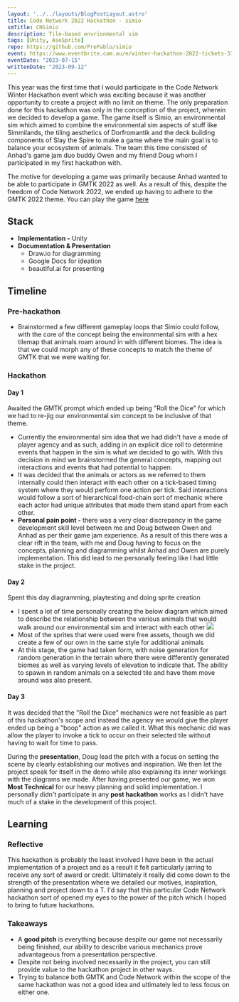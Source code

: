 ```yaml
---
layout: '../../layouts/BlogPostLayout.astro'
title: Code Network 2022 Hackathon - simio
smTitle: CNSimio
description: Tile-based envrionmental sim 
tags: [Unity, AseSprite]
repo: https://github.com/ProPablo/simio
event: https://www.eventbrite.com.au/e/winter-hackathon-2022-tickets-373983062407
eventDate: "2023-07-15"
writtenDate: "2023-09-12"
---
```


This year was the first time that I would participate in the Code Network Winter Hackathon event which was exciting because it was another opportunity to create a project with no limit on theme. The only preparation done for this hackathon was only in the conception of the project, wherein we decided to develop a game. The game itself is Simio, an environmental sim which aimed to combine the environmental sim aspects of stuff like Simmilands, the tiling aesthetics of Dorfromantik and the deck building components of Slay the Spire to make a game where the main goal is to balance your ecosystem of animals. The team this time consisted of Anhad's game jam duo buddy Owen and my friend Doug whom I participated in my first hackathon with. 

The motive for developing a game was primarily because Anhad wanted to be able to participate in GMTK 2022 as well. As a result of this, despite the freedom of Code Network 2022, we ended up having to adhere to the GMTK 2022 theme. You can play the game [here](https://buburito.itch.io/wildlifesim)

## Stack
- **Implementation -** Unity 
- **Documentation & Presentation**
	- Draw.io for diagramming
	- Google Docs for ideation
	- beautiful.ai for presenting

## Timeline
### Pre-hackathon
- Brainstormed a few different gameplay loops that Simio could follow, with the core of the concept being the environmental sim with a hex tilemap that animals roam around in with different biomes. The idea is that we could morph any of these concepts to match the theme of GMTK that we were waiting for. 

### Hackathon
#### Day 1
Awaited the GMTK prompt which ended up being "Roll the Dice" for which we had to re-jig our environmental sim concept to be inclusive of that theme. 
- Currently the environmental sim idea that we had didn't have a mode of player agency and as such, adding in an explicit dice roll to determine events that happen in the sim is what we decided to go with. With this decision in mind we brainstormed the general concepts, mapping out interactions and events that had potential to happen.
- It was decided that the animals or actors as we referred to them internally could then interact with each other on a tick-based timing system where they would perform one action per tick. Said interactions would follow a sort of hierarchical food-chain sort of mechanic where each actor had unique attributes that made them stand apart from each other.
- **Personal pain point -** there was a very clear discrepancy in the game development skill level between me and Doug between Owen and Anhad as per their game jam experience. As a result of this there was a clear rift in the team, with me and Doug having to focus on the concepts, planning and diagramming whilst Anhad and Owen are purely implementation. This did lead to me personally feeling like I had little stake in the project.

#### Day 2
Spent this day diagramming, playtesting and doing sprite creation
- I spent a lot of time personally creating the below diagram which aimed to describe the relationship between the various animals that would walk around our environmental sim and interact with each other
![](/CNSimio/diagram.png)
- Most of the sprites that were used were free assets, though we did create a few of our own in the same style for additional animals
- At this stage, the game had taken form, with noise generation for random generation in the terrain where there were differently generated biomes as well as varying levels of elevation to indicate that. The ability to spawn in random animals on a selected tile and have them move around was also present. 

#### Day 3
It was decided that the "Roll the Dice" mechanics were not feasible as part of this hackathon's scope and instead the agency we would give the player ended up being a "boop" action as we called it. What this mechanic did was allow the player to invoke a tick to occur on their selected tile without having to wait for time to pass. 


During the **presentation**, Doug lead the pitch with a focus on setting the scene by clearly establishing our motives and inspiration. We then let the project speak for itself in the demo while also explaining its inner workings with the diagrams we made. After having presented our game, we won **Most Technical** for our heavy planning and solid implementation. I personally didn't participate in any **post hackathon** works as I didn't have much of a stake in the development of this project.

## Learning
### Reflective 
This hackathon is probably the least involved I have been in the actual implementation of a project and as a result it felt particularly jarring to receive any sort of award or credit. Ultimately it really did come down to the strength of the presentation where we detailed our motives, inspiration, planning and project down to a T. I'd say that this particular Code Network hackathon sort of opened my eyes to the power of the pitch which I hoped to bring to future hackathons. 

### Takeaways
- A **good pitch** is everything because despite our game not necessarily being finished, our ability to describe various mechanics prove advantageous from a presentation perspective. 
- Despite not being involved necessarily in the project, you can still provide value to the hackathon project in other ways.
- Trying to balance both GMTK and Code Network within the scope of the same hackathon was not a good idea and ultimately led to less focus on either one. 